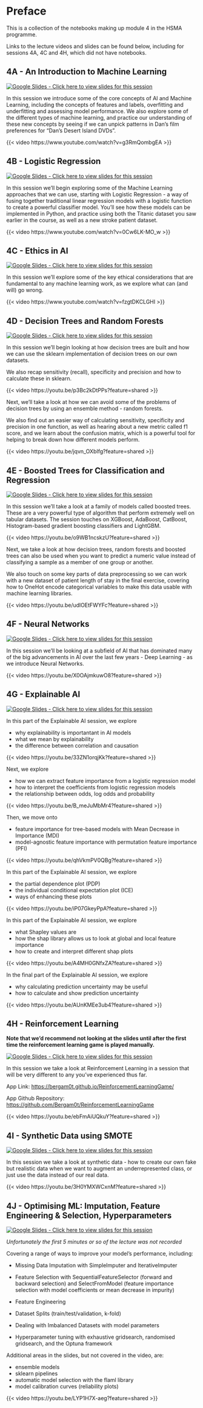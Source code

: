 # Preface {.unnumbered}

This is a collection of the notebooks making up module 4 in the HSMA programme.

Links to the lecture videos and slides can be found below, including for sessions 4A, 4C and 4H, which did not have notebooks.

## 4A - An Introduction to Machine Learning

<a href="https://docs.google.com/presentation/d/1MdLRe4-089MsEWttK9OgFvgBX8EqJ6LFCRC72zyz1jI/edit?usp=sharing"><img src="https://img.shields.io/static/v1?label=Google+Slides&message=Click+here+to+view+the+slides+for+this+session&color=%23FBBC04&style=for-the-badge&logo=googleslides&logoColor=%23FBBC04" alt="Google Slides - Click here to view slides for this session"></a>

In this session we introduce some of the core concepts of AI and Machine Learning, including the concepts of features and labels, overfitting and underfitting and assessing model performance.  We also explore some of the different types of machine learning, and practice our understanding of these new concepts by seeing if we can unpick patterns in Dan's film preferences for "Dan's Desert Island DVDs".

{{< video https://www.youtube.com/watch?v=g3RmQombgEA >}}

## 4B - Logistic Regression

<a href="https://docs.google.com/presentation/d/1MdLRe4-089MsEWttK9OgFvgBX8EqJ6LFCRC72zyz1jI/edit?usp=sharing"><img src="https://img.shields.io/static/v1?label=Google+Slides&message=Click+here+to+view+the+slides+for+this+session&color=%23FBBC04&style=for-the-badge&logo=googleslides&logoColor=%23FBBC04" alt="Google Slides - Click here to view slides for this session"></a>

In this session we'll begin exploring some of the Machine Learning approaches that we can use, starting with Logistic Regression - a way of fusing together traditional linear regression models with a logistic function to create a powerful classifier model.  You'll see how these models can be implemented in Python, and practice using both the Titanic dataset you saw earlier in the course, as well as a new stroke patient dataset.

{{< video https://www.youtube.com/watch?v=0Cw6LK-MO_w >}}

## 4C  - Ethics in AI

<a href="https://docs.google.com/presentation/d/16Qwx0cUdGjtqqD7WQ-4kAWHBdJvBFHMch_AwPUwrp1M/edit?usp=sharing"><img src="https://img.shields.io/static/v1?label=Google+Slides&message=Click+here+to+view+the+slides+for+this+session&color=%23FBBC04&style=for-the-badge&logo=googleslides&logoColor=%23FBBC04" alt="Google Slides - Click here to view slides for this session"></a>

In this session we'll explore some of the key ethical considerations that are fundamental to any machine learning work, as we explore what can (and will) go wrong.

{{< video https://www.youtube.com/watch?v=fzgtDKCLGHI >}}

## 4D - Decision Trees and Random Forests

<a href="https://docs.google.com/presentation/d/1LgVvgLzm4dxCdDCusjWWC_SBrtXhhCPchHXK4oI0kWU/edit?usp=sharing"><img src="https://img.shields.io/static/v1?label=Google+Slides&message=Click+here+to+view+the+slides+for+this+session&color=%23FBBC04&style=for-the-badge&logo=googleslides&logoColor=%23FBBC04" alt="Google Slides - Click here to view slides for this session"></a>

In this session we'll begin looking at how decision trees are built and how we can use the sklearn implementation of decision trees on our own datasets.

We also recap sensitivity (recall), specificity and precision and how to calculate these in sklearn.

{{< video https://youtu.be/p3Bc2kDtPPs?feature=shared >}}

Next, we'll take a look at how we can avoid some of the problems of decision trees by using an ensemble method - random forests.

We also find out an easier way of calculating sensitivity, specificity and precision in one function, as well as hearing about a new metric called f1 score, and we learn about the confusion matrix, which is a powerful tool for helping to break down how different models perform.

{{< video https://youtu.be/jqvn_OXbIfg?feature=shared >}}

## 4E - Boosted Trees for Classification and Regression

<a href="https://docs.google.com/presentation/d/1c89f4ZRU6kQPybWpoO5v_lphAqqnPPfPEAkfVli85iM/edit?usp=sharing"><img src="https://img.shields.io/static/v1?label=Google+Slides&message=Click+here+to+view+the+slides+for+this+session&color=%23FBBC04&style=for-the-badge&logo=googleslides&logoColor=%23FBBC04" alt="Google Slides - Click here to view slides for this session"></a>

In this session we'll take a look at a family of models called boosted trees.
These are a very powerful type of algorithm that perform extremely well on tabular datasets.
The session touches on XGBoost, AdaBoost, CatBoost, Histogram-based gradient boosting classifiers and LightGBM.

{{< video https://youtu.be/o9WB1ncskzU?feature=shared >}}

Next, we take a look at how decision trees, random forests and boosted trees can also be used when you want to predict a numeric value instead of classifying a sample as a member of one group or another.

We also touch on some key parts of data preprocessing so we can work with a new dataset of patient length of stay in the final exercise, covering how to OneHot encode categorical variables to make this data usable with machine learning libraries.

{{< video https://youtu.be/udlOEtFWYFc?feature=shared >}}

## 4F - Neural Networks

<a href="https://docs.google.com/presentation/d/1SHbIwMyHfBztjp1B27T5f_c99gnrmzjycEwEkJ4ABik/edit?usp=sharing"><img src="https://img.shields.io/static/v1?label=Google+Slides&message=Click+here+to+view+the+slides+for+this+session&color=%23FBBC04&style=for-the-badge&logo=googleslides&logoColor=%23FBBC04" alt="Google Slides - Click here to view slides for this session"></a>

In this session we'll be looking at a subfield of AI that has dominated many of the big advancements in AI over the last few years - Deep Learning - as we introduce Neural Networks.

{{< video https://youtu.be/X0OAjmkuwO8?feature=shared >}}

## 4G - Explainable AI

<a href="https://docs.google.com/presentation/d/1fzvwWTaYCVy7oDTZ__fTDhx89XibyUY-Pa4oUXTpeH4/edit?usp=sharing"><img src="https://img.shields.io/static/v1?label=Google+Slides&message=Click+here+to+view+the+slides+for+this+session&color=%23FBBC04&style=for-the-badge&logo=googleslides&logoColor=%23FBBC04" alt="Google Slides - Click here to view slides for this session"></a>

In this part of the Explainable AI session, we explore

- why explainability is importantant in AI models
- what we mean by explainability
- the difference between correlation and causation

{{< video https://youtu.be/33ZN1orqjKk?feature=shared >}}

Next, we explore

- how we can extract feature importance from a logistic regression model
- how to interpret the coefficients from logistic regression models
- the relationship between odds, log odds and probability

{{< video https://youtu.be/B_meJuMbMr4?feature=shared >}}

Then, we move onto

- feature importance for tree-based models with Mean Decrease in Importance (MDI)
- model-agnostic feature importance with permutation feature importance (PFI)

{{< video https://youtu.be/qhVkmPV0QBg?feature=shared >}}

In this part of the Explainable AI session, we explore

- the partial dependence plot (PDP)
- the individual conditional expectation plot (ICE)
- ways of enhancing these plots

{{< video https://youtu.be/iP07GkeyPpA?feature=shared >}}

In this part of the Explainable AI session, we explore

- what Shapley values are
- how the shap library allows us to look at global and local feature importance
- how to create and interpret different shap plots

{{< video https://youtu.be/A4MH0GNfxZA?feature=shared >}}

In the final part of the Explainable AI session, we explore

- why calculating prediction uncertainty may be useful
- how to calculate and show prediction uncertainty

{{< video https://youtu.be/AUnKMEe3ub4?feature=shared >}}


## 4H - Reinforcement Learning

**Note that we'd recommend not looking at the slides until after the first time the reinforcement learning game is played manually.**

<a href="https://docs.google.com/presentation/d/1Sok1fWn_y15XLRLQoOq2pKiTX6TG3LDgNkSKhFq6us0/edit?usp=sharing"><img src="https://img.shields.io/static/v1?label=Google+Slides&message=Click+here+to+view+the+slides+for+this+session&color=%23FBBC04&style=for-the-badge&logo=googleslides&logoColor=%23FBBC04" alt="Google Slides - Click here to view slides for this session"></a>

In this session we take a look at Reinforcement Learning in a session that will be very different to any you've experienced thus far.

App Link: [https://bergam0t.github.io/ReinforcementLearningGame/](https://bergam0t.github.io/ReinforcementLearningGame/)

App Github Repository: [https://github.com/Bergam0t/ReinforcementLearningGame](https://github.com/Bergam0t/ReinforcementLearningGame)

{{< video https://youtu.be/ebFmAiUQkuY?feature=shared >}}

## 4I - Synthetic Data using SMOTE

<a href="https://docs.google.com/presentation/d/1psVyGCwFDAtW0v7QAUaWXseUTV7W-xgRPDgS7rtjpJU/edit?usp=sharing"><img src="https://img.shields.io/static/v1?label=Google+Slides&message=Click+here+to+view+the+slides+for+this+session&color=%23FBBC04&style=for-the-badge&logo=googleslides&logoColor=%23FBBC04" alt="Google Slides - Click here to view slides for this session"></a>

In this session we take a look at synthetic data - how to create our own fake but realistic data when we want to augment an underrepresented class, or just use the data instead of our real data.

{{< video https://youtu.be/3H0YMXWCxnM?feature=shared >}}

## 4J - Optimising ML: Imputation, Feature Engineering & Selection, Hyperparameters

<a href="https://docs.google.com/presentation/d/1t6eS93gkFfGMlfJ86cVShAZ2vOhmP08TFVp8rcgTGyQ/edit?usp=sharing"><img src="https://img.shields.io/static/v1?label=Google+Slides&message=Click+here+to+view+the+slides+for+this+session&color=%23FBBC04&style=for-the-badge&logo=googleslides&logoColor=%23FBBC04" alt="Google Slides - Click here to view slides for this session"></a>

*Unfortunately the first 5 minutes or so of the lecture was not recorded*

Covering a range of ways to improve your model's performance, including:

- Missing Data Imputation with SimpleImputer and IterativeImputer

- Feature Selection with SequentialFeatureSelector (forward and backward selection) and SelectFromModel (feature importance selection with model coefficients or mean decrease in impurity)

- Feature Engineering

- Dataset Splits (train/test/validation, k-fold)

- Dealing with Imbalanced Datasets with model parameters

- Hyperparameter tuning with exhaustive gridsearch, randomised gridsearch, and the Optuna framework

Additional areas in the slides, but not covered in the video, are:

- ensemble models
- sklearn pipelines
- automatic model selection with the flaml library
- model calibration curves (reliability plots)

{{< video https://youtu.be/LYP1H7X-aeg?feature=shared >}}
